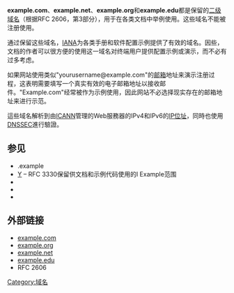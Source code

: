 {{lowercase|example.com}}
{{NoteTA|G1=IT}}
'''example.com'''、'''example.net'''、'''example.org'''和'''example.edu'''都是保留的[[二级域名|二级]][[域名|域名]]（根据RFC 2606，第3部分），用于在各类文档中举例使用。这些域名不能被注册使用。

通过保留这些域名，[[IANA|IANA]]为各类手册和软件配置示例提供了有效的域名。因些，文档的作者可以很方便的使用这一域名对终端用户提供配置示例或演示，而不必有过多考虑。

如果网站使用类似"yourusername@example.com"的[[电子邮箱|邮箱]]地址来演示注册过程，这表明需要填写一个真实有效的电子邮箱地址以接收邮件。"Example.com"经常被作为示例使用，因此网站不必选择现实存在的邮箱地址来进行示范。

這些域名解析到由[[ICANN|ICANN]]管理的Web服務器的IPv4和IPv6的[[IP位址|IP位址]]，同時也使用[[DNSSEC|DNSSEC]]進行驗證。

== 参见 ==
* .example
* [[Yahoo.com.tw|Y]] – <nowiki>RFC 3330</nowiki>保留供文档和示例代码使用的I Example范围
*
*
*

== 外部链接 ==

* [http://www.example.com example.com]{{Wayback|url=http://www.example.com/ |date=20180126153425 }}
* [http://www.example.org example.org]{{Wayback|url=http://www.example.org/ |date=20170715194323 }}
* [http://www.example.net example.net]{{Wayback|url=http://www.example.net/ |date=20200921183530 }}
* [http://www.example.edu example.edu]{{Wayback|url=http://www.example.edu/ |date=20200129153321 }}
* RFC 2606

[[Category:域名|Category:域名]]